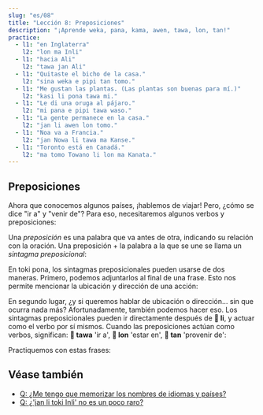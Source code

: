 ```yaml
---
slug: "es/08"
title: "Lección 8: Preposiciones"
description: "¡Aprende weka, pana, kama, awen, tawa, lon, tan!"
practice:
  - l1: "en Inglaterra"
    l2: "lon ma Inli"
  - l1: "hacia Ali"
    l2: "tawa jan Ali"
  - l1: "Quitaste el bicho de la casa."
    l2: "sina weka e pipi tan tomo."
  - l1: "Me gustan las plantas. (Las plantas son buenas para mí.)"
    l2: "kasi li pona tawa mi."
  - l1: "Le di una oruga al pájaro."
    l2: "mi pana e pipi tawa waso."
  - l1: "La gente permanece en la casa."
    l2: "jan li awen lon tomo."
  - l1: "Noa va a Francia."
    l2: "jan Nowa li tawa ma Kanse."
  - l1: "Toronto está en Canadá."
    l2: "ma tomo Towano li lon ma Kanata."
---
```



## Preposiciones

Ahora que conocemos algunos países, ¡hablemos de viajar! Pero, ¿cómo se dice "ir a" y "venir de"? Para eso, necesitaremos algunos verbos y preposiciones: 

<List>
  <Word sl="weka" m="quitar, irse; ausente, lejos" />
  <Word sl="pana" m="dar, poner" />
  <Word sl="kama" m="venir, llegar" />
  <Word sl="awen" m="quedarse, permanecer, proteger" />
  <Word sl="tawa" m="a, hacia, para" />
  <Word sl="lon" m="en, sobre" />
  <Word sl="tan" m="de, desde, a causa de" />
</List>

Una _preposición_ es una palabra que va antes de otra, indicando su relación con la oración. Una preposición + la palabra a la que se une se llama un _sintagma preposicional_:

<List>
  <Word sl="tawa soweli" m="hacia el animal" />
  <Word sl="lon ma" m="sobre tierra, en el país" />
  <Word sl="tan tomo" m="desde la casa" />
</List>

En toki pona, los sintagmas preposicionales pueden usarse de dos maneras. Primero, podemos adjuntarlos al final de una frase. Esto nos permite mencionar la ubicación y dirección de una acción:

<List>
  <Sentence sl="mi pana e waso tawa kasi." m="Puse un pájaro en el árbol." />
  <Sentence sl="waso li awen lon kasi." m="El pájaro permanece en el árbol." />
  <Sentence
    sl="sina weka e waso tan kasi."
    m="Quitas el pájaro del árbol."
  />
</List>

En segundo lugar, ¿y si queremos hablar de ubicación o dirección... sin que ocurra nada más? Afortunadamente, también podemos hacer eso. Los sintagmas preposicionales pueden ir directamente después de **󱤧 li**, y actuar como el verbo por sí mismos. Cuando las preposiciones actúan como verbos, significan: **󱥩 tawa** 'ir a', **󱤬 lon** 'estar en', **󱥧 tan** 'provenir de':

<List>
  <Sentence sl="jan Ema li tawa ma Nijon." m="Emma va a Japón." />
  <Sentence sl="jan Nina li lon ma Lusi." m="Nina está en Russia." />
  <Sentence sl="jan Mili li tan ma Kanse." m="Millie es de Francia." />
</List>

Practiquemos con estas frases:

<List>
  <Sentence
    sl="mi tawa ma kasi."
    m="Voy a la tierra de plantas.<br />(Podría ser un bosque, una pradera de flores, algún lugar frondoso.)"
  />
  <Sentence
    sl="sona li weka tan mi."
    m="El conocimiento se fue de mí.<br />(Me olvidé.)"
  />
  <Sentence
    sl="soweli suwi li pona tawa mi."
    m="Los animales tiernos son buenos para mí.<br />(Me gustan los animales tiernos.)"
  />
  <Sentence sl="jan Nowa li toki tawa jan Ema." m="Noa le habla a Emma." />
  <Sentence
    sl="jan li toki Tosi lon ma Tosi."
    m="La gente habla alemán en Alemania."
  />
</List>

<Practice exercises={frontmatter.practice} />

## Véase también
* [Q: ¿Me tengo que memorizar los nombres de idiomas y países?](/es/languages-countries/)
* [Q: ¿'jan li toki Inli' no es un poco raro?](/es/named-verbs/)
